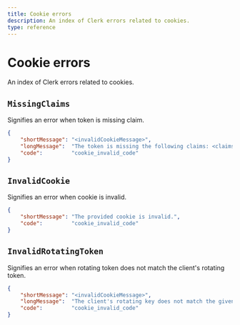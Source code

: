 ```yaml
---
title: Cookie errors
description: An index of Clerk errors related to cookies.
type: reference
---
```


# Cookie errors

An index of Clerk errors related to cookies.

## `MissingClaims`

Signifies an error when token is missing claim.

```json
{
    "shortMessage": "<invalidCookieMessage>",
    "longMessage":  "The token is missing the following claims: <claims>",
    "code":         "cookie_invalid_code"
}
```

## `InvalidCookie`

Signifies an error when cookie is invalid.

```json
{
    "shortMessage": "The provided cookie is invalid.",
    "code":         "cookie_invalid_code"
}
```

## `InvalidRotatingToken`

Signifies an error when rotating token does not match the client's rotating token.

```json
{
    "shortMessage": "<invalidCookieMessage>",
    "longMessage":  "The client's rotating key does not match the given one <token>",
    "code":         "cookie_invalid_code"
}
```
